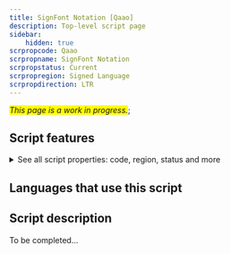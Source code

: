 ```yaml
---
title: SignFont Notation [Qaao]
description: Top-level script page
sidebar:
    hidden: true
scrpropcode: Qaao
scrpropname: SignFont Notation
scrpropstatus: Current
scrpropregion: Signed Language
scrpropdirection: LTR
---
```


<span style='background-color:yellow'>_This page is a work in progress._</span>;


## Script features

<details>
<summary> See all script properties: code, region, status and more</summary>
<ScriptInfo />
</details>

## Languages that use this script

<WsList script='Qaao' wsMax='5' />

## Script description

To be completed...


